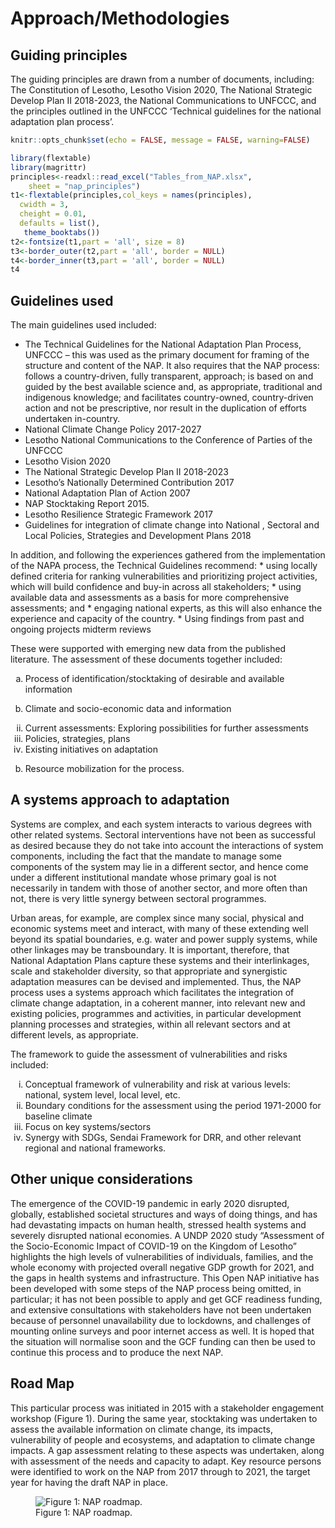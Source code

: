 # Approach/Methodologies

##	Guiding principles

The guiding principles are drawn from a number of documents, including: The Constitution of Lesotho, Lesotho Vision 2020, The National Strategic Develop Plan II 2018-2023, the National Communications to UNFCCC, and the principles outlined in the UNFCCC ‘Technical guidelines for the national adaptation plan process’.

```r
knitr::opts_chunk$set(echo = FALSE, message = FALSE, warning=FALSE)
``` 

```r
library(flextable)
library(magrittr)
principles<-readxl::read_excel("Tables_from_NAP.xlsx", 
    sheet = "nap_principles")
t1<-flextable(principles,col_keys = names(principles),
  cwidth = 3,
  cheight = 0.01,
  defaults = list(),
   theme_booktabs())
t2<-fontsize(t1,part = 'all', size = 8)
t3<-border_outer(t2,part = 'all', border = NULL)
t4<-border_inner(t3,part = 'all', border = NULL)
t4

```

##	Guidelines used

The main guidelines used included: 

*	The Technical Guidelines for the National Adaptation Plan Process, UNFCCC – this was used as the primary document for framing of the structure and content of the NAP.  It also requires that the NAP process: follows a country-driven, fully transparent, approach; is based on and guided by the best available science and, as appropriate, traditional and indigenous knowledge; and facilitates country-owned, country-driven action and not be prescriptive, nor result in the duplication of efforts undertaken in-country. 
*	National Climate Change Policy 2017-2027
*	Lesotho National Communications to the Conference of Parties of the UNFCCC
*	Lesotho Vision 2020
*	The National Strategic Develop Plan II 2018-2023
*	Lesotho’s Nationally Determined Contribution 2017
*	National Adaptation Plan of Action 2007
*	NAP Stocktaking Report 2015.
*	Lesotho Resilience Strategic Framework  2017
*	Guidelines for integration of climate change into National , Sectoral and Local Policies, Strategies and Development Plans 2018

In addition, and following the experiences gathered from the implementation of the NAPA process, the Technical Guidelines recommend:
*	using locally defined criteria for ranking vulnerabilities and prioritizing project activities, which will build confidence and buy-in across all stakeholders; 
*	using available data and assessments as a basis for more comprehensive assessments; and
*	engaging national experts, as this will also enhance the experience and capacity of the country.
*	Using findings from  past and ongoing projects midterm reviews

These were supported with emerging new data from the published literature. The assessment of these documents together included:

a.	Process of identification/stocktaking of desirable and available information  

i.	Climate and socio-economic data and information
ii.	Current assessments: Exploring possibilities for further assessments
iii.	Policies, strategies, plans
iv.	Existing initiatives on adaptation

b.	Resource mobilization for the process.


##	A systems approach to adaptation

Systems are complex, and each system interacts to various degrees with other related systems.  Sectoral interventions have not been as successful as desired because they do not take into account the interactions of system components, including the fact that the mandate to manage some components of the system may lie in a different sector, and hence come under a different institutional mandate whose primary goal is not necessarily in tandem with those of another sector, and more often than not, there is very little synergy between sectoral programmes. 

Urban areas, for example, are complex since many social, physical and economic systems meet and interact, with many of these extending well beyond its spatial boundaries, e.g. water and power supply systems, while other linkages may be transboundary. It is important, therefore, that National Adaptation Plans capture these systems and their interlinkages, scale and stakeholder diversity, so that appropriate and synergistic adaptation measures can be devised and implemented. Thus, the NAP process uses a systems approach which facilitates the integration of climate change adaptation, in a coherent manner, into relevant new and existing policies, programmes and activities, in particular development planning processes and strategies, within all relevant sectors and at different levels, as appropriate.

The framework to guide the assessment of vulnerabilities and risks included:  

i.	Conceptual framework of vulnerability and risk at various levels: national, system level, local level, etc.
ii.	Boundary conditions for the assessment using the period 1971-2000 for baseline climate
iii.	Focus on key systems/sectors
iv.	Synergy with SDGs, Sendai Framework for DRR, and other relevant regional and national frameworks.


##	Other unique considerations

The emergence of the COVID-19 pandemic in early 2020 disrupted, globally, established societal structures and ways of doing things, and has had devastating impacts on human health, stressed health systems and severely disrupted national economies. A UNDP 2020 study “Assessment of the Socio-Economic Impact of COVID-19 on the Kingdom of Lesotho” highlights the high levels of vulnerabilities of individuals, families, and the whole economy with projected overall negative GDP growth for 2021, and the gaps in health systems and infrastructure. This Open NAP initiative has been developed with some steps of the NAP process being omitted, in particular; it has not been possible to apply and get GCF readiness funding, and extensive consultations with stakeholders have not been undertaken because of personnel unavailability due to lockdowns, and challenges of mounting online surveys and poor internet access as well. It is hoped that the situation will normalise soon and the GCF funding can then be used to continue this process and to produce the next NAP.


##	Road Map

This particular process was initiated in 2015 with a stakeholder engagement workshop (Figure 1). During the same year, stocktaking was undertaken to assess the available information on climate change, its impacts, vulnerability of people and ecosystems, and adaptation to climate change impacts. A gap assessment relating to these aspects was undertaken, along with assessment of the needs and capacity to adapt. Key resource persons were identified to work on the NAP from 2017 through to 2021, the target year for having the draft NAP in place. 

![Figure 1: NAP roadmap.](images/roadmap.png)


